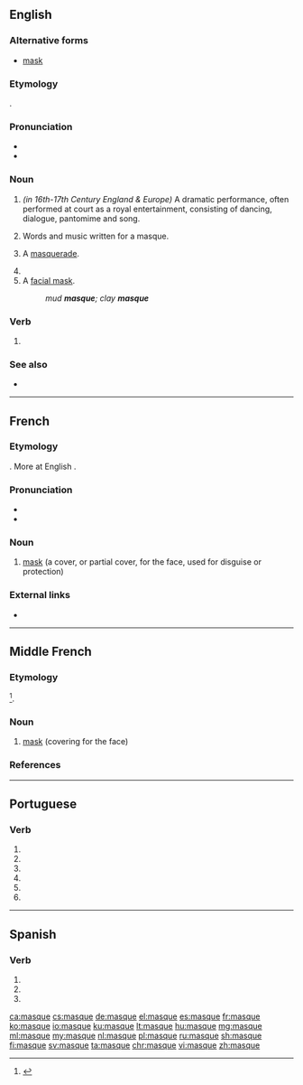 ==English==
{{wikipedia}}

===Alternative forms===
* [[mask]]

===Etymology===
{{borrowing|fr|masque|lang=en}}.

===Pronunciation===
* {{IPA|/mæsk/|/mɑːsk/|lang=en}}
* {{rhymes|æsk|lang=en}}

===Noun===
{{en-noun}}

# {{context|archaic|lang=en}} ''(in 16th-17th Century England & Europe)'' A dramatic performance, often performed at court as a royal entertainment, consisting of dancing, dialogue, pantomime and song.
# {{context|archaic|lang=en}} Words and music written for a masque.
# {{context|archaic|lang=en}} A [[masquerade]].
# {{archaic form of|mask|lang=en}}
# A [[facial mask]].
#: ''mud '''masque'''; clay '''masque'''''

===Verb===
{{en-verb|masqu}}

# {{archaic form of|mask|lang=en}}

===See also===
* {{pedialite}}

----

==French==

===Etymology===
{{borrowing|it|maschera|lang=fr}}. More at English {{l|en|mask}}.

===Pronunciation===
* {{IPA|/mask/|lang=fr}}
* {{audio|Fr-masque.ogg|Audio|lang=fr}}

===Noun===
{{fr-noun|m}}

# [[mask]] (a cover, or partial cover, for the face, used for disguise or protection)

===External links===
* {{R:TLFi}}

----

==Middle French==

===Etymology===
{{borrowing|it|maschera|lang=frm}}<ref>{{R:TLFi|etym=1}}</ref>.

===Noun===
{{frm-noun|m}}

# [[mask]] (covering for the face)

===References===
<references/>

----

==Portuguese==

===Verb===
{{pt-verb-form}}

# {{pt-verb form of|mascar|ar|subjunctive|present|singular|first}}
# {{pt-verb form of|mascar|ar|subjunctive|present|singular|third}}
# {{pt-verb form of|mascar|ar|imperative|affirmative|singular|first|}}
# {{pt-verb form of|mascar|ar|imperative|affirmative|singular|third|}}
# {{pt-verb form of|mascar|ar|imperative|negative|singular|first|}}
# {{pt-verb form of|mascar|ar|imperative|negative|singular|third|}}

----

==Spanish==

===Verb===
{{es-verb-form}}

# {{es-verb form of|ending=ar|mood=subjunctive|tense=present|pers=1|number=singular|mascar}}
# {{es-verb form of|ending=ar|mood=subjunctive|tense=present|pers=2|formal=yes|number=singular|mascar}}
# {{es-verb form of|ending=ar|mood=subjunctive|tense=present|pers=3|number=singular|mascar}}

[[ca:masque]]
[[cs:masque]]
[[de:masque]]
[[el:masque]]
[[es:masque]]
[[fr:masque]]
[[ko:masque]]
[[io:masque]]
[[ku:masque]]
[[lt:masque]]
[[hu:masque]]
[[mg:masque]]
[[ml:masque]]
[[my:masque]]
[[nl:masque]]
[[pl:masque]]
[[ru:masque]]
[[sh:masque]]
[[fi:masque]]
[[sv:masque]]
[[ta:masque]]
[[chr:masque]]
[[vi:masque]]
[[zh:masque]]